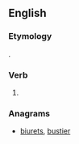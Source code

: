 ==English==

===Etymology===
{{suffix|bury|est|lang=en}}.

===Verb===
{{head|en|verb form}}

# {{en-archaic second-person singular of|bury|lang=en}}

===Anagrams===
* [[biurets#English|biurets]], [[bustier#English|bustier]]
